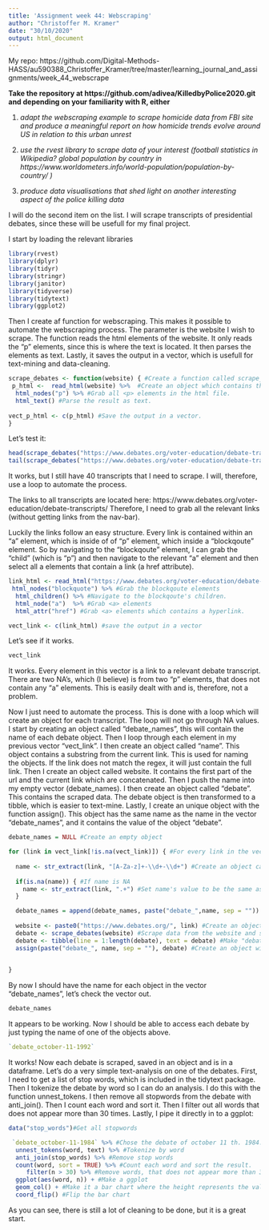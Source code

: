 ```yaml
---
title: 'Assignment week 44: Webscraping'
author: "Christoffer M. Kramer"
date: "30/10/2020"
output: html_document
---
```


My repo: https://github.com/Digital-Methods-HASS/au590388_Christoffer_Kramer/tree/master/learning_journal_and_assignments/week_44_webscrape


**Take the repository at https://github.com/adivea/KilledbyPolice2020.git and depending on your familiarity with R, either** 

1. *adapt the webscraping example to scrape homicide data from FBI site and produce a meaningful report on how homicide trends evolve around US in relation to this urban unrest*

2. *use the rvest library to scrape data of your interest (football statistics in Wikipedia? global population by country in https://www.worldometers.info/world-population/population-by-country/ )*

3. *produce data visualisations that shed light on another interesting aspect of the police killing data*

I will do the second item on the list. I will scrape transcripts of presidential debates, since these will be usefull for my final project.

I start by loading the relevant libraries
```r
library(rvest) 
library(dplyr) 
library(tidyr)
library(stringr)
library(janitor)
library(tidyverse)
library(tidytext)
library(ggplot2)
```

Then I create af function for webscraping. This makes it possible to automate the webscraping process.
The parameter is the website I wish to scrape. 
The function reads the html elements of the website. It only reads the "p" elements, since this is where the text is located. It then parses the elements as text. Lastly, it saves the output in a vector, which is usefull for text-mining and data-cleaning.

```r
scrape_debates <- function(website) { #Create a function called scrape_debates
 p_html <-  read_html(website) %>%  #Create an object which contains the parameter "website" and is read as a html file
  html_nodes("p") %>% #Grab all <p> elements in the html file.
  html_text() #Parse the result as text.
 
vect_p_html <- c(p_html) #Save the output in a vector.
}
```

Let's test it:

```r
head(scrape_debates("https://www.debates.org/voter-education/debate-transcripts/2008-debate-transcript/"))
tail(scrape_debates("https://www.debates.org/voter-education/debate-transcripts/2008-debate-transcript/"))
```
It works, but I still have 40 transcripts that I need to scrape. I will, therefore, use a loop to automate the process.

The links to all transcripts are located here: https://www.debates.org/voter-education/debate-transcripts/
Therefore, I need to grab all the relevant links (without getting links from the nav-bar).

Luckily the links follow an easy structure. Every link is contained within an "a" element, which is inside of of "p" element, which inside a "blockqoute" element. 
So by navigating to the "blockqoute" element, I can grab the "child" (which is "p") and then navigate to the relevant "a" element and then select all a elements that contain a link (a href attribute).

```r
link_html <- read_html("https://www.debates.org/voter-education/debate-transcripts/") %>% 
 html_nodes("blockquote") %>% #Grab the blockqoute elements
  html_children() %>% #Navigate to the blockqoute's children.
  html_node("a")  %>% #Grab <a> elements
  html_attr("href") #Grab <a> elements which contains a hyperlink.

vect_link <- c(link_html) #save the output in a vector
```

Let's see if it works.
```r
vect_link
```
It works. Every element in this vector is a link to a relevant debate transcript.
There are two NA's, which (I believe) is from two "p" elements, that does not contain any "a" elements. 
This is easily dealt with and is, therefore, not a problem. 

Now I just need to automate the process. This is done with a loop which will create an object for each transcript.
The loop will not go through NA values.
I start by creating an object called "debate_names", this will contain the name of each debate object.
Then I loop through each element in my previous vector "vect_link". 
I then create an object called "name". This object contains a substring from the current link. This is used for naming the objects. If the link does not match the regex, it will just contain the full link.
Then I create an object called website. It contains the first part of the url and the current link which are concatenated.
Then I push the name into my empty vector (debate_names).
I then create an object called "debate". This contains the scraped data.
The debate object is then transformed to a tibble, which is easier to text-mine.
Lastly, I create an unique object with the function assign(). This object has the same name as the name in the vector "debate_names", and it contains the value of the object "debate".

```r
debate_names = NULL #Create an empty object

for (link in vect_link[!is.na(vect_link)]) { #For every link in the vector "vect_link" (Na excluded")
 
  name <- str_extract(link, "[A-Za-z]+-\\d+-\\d+") #Create an object called name, set the value to be the regex match.
  
  if(is.na(name)) { #If name is NA
    name <- str_extract(link, ".+") #Set name's value to be the same as the current link
  }

  debate_names = append(debate_names, paste("debate_",name, sep = "")) #Add the object "name" to the vector "debate_names"
  
  website <- paste0("https://www.debates.org/", link) #Create an object called "website".
  debate <- scrape_debates(website) #Scrape data from the website and save it in an object called "debate"
  debate <- tibble(line = 1:length(debate), text = debate) #Make "debate" a tibble, so it can be text-mined
  assign(paste("debate_", name, sep = ""), debate) #Create an object with the same name as the element in "debate_names" which contains the value of debate.
  

}
```

By now I should have the name for each object in the vector "debate_names", let's check the vector out.

```r
debate_names
```

It appears to be working. Now I should be able to access each debate by just typing the name of one of the objects above.

```r
`debate_october-11-1992`
```


It works! Now each debate is scraped, saved in an object and is in a dataframe. Let's do a very simple text-analysis on one of the debates. First, I need to get a list of stop words, which is included in the tidytext package. Then I  tokenize the debate by word so I can do an analysis. I do this with the function unnest_tokens. I then remove all stopwords from the debate with anti_join(). Then I count each word and sort it. Then I filter out all words that does not appear more than 30 times. Lastly, I pipe it directly in to a ggplot:

```r

data("stop_words")#Get all stopwords

 `debate_october-11-1984` %>% #Chose the debate of october 11 th. 1984.
  unnest_tokens(word, text) %>% #Tokenize by word
  anti_join(stop_words) %>% #Remove stop words
  count(word, sort = TRUE) %>% #Count each word and sort the result.
     filter(n > 30) %>% #Remove words, that does not appear more than 30 times
  ggplot(aes(word, n)) + #Make a ggplot
  geom_col() + #Make it a bar chart where the height represents the value
  coord_flip() #Flip the bar chart


```

As you can see, there is still a lot of cleaning to be done, but it is a great start. 